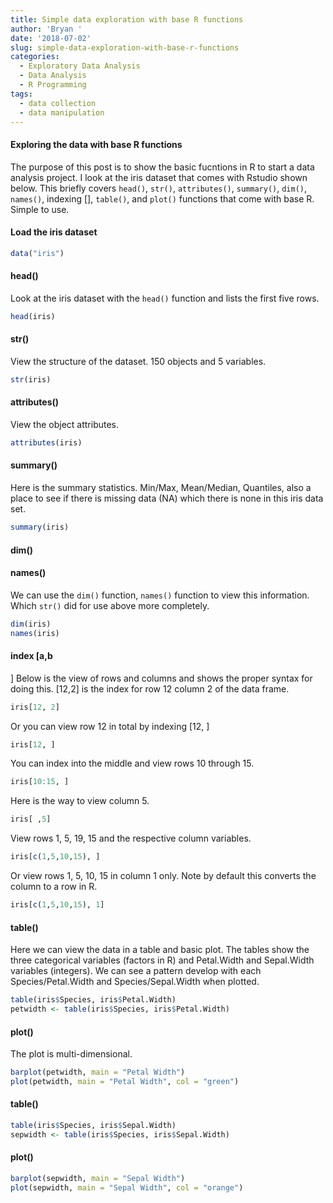 ```yaml
---
title: Simple data exploration with base R functions
author: 'Bryan '
date: '2018-07-02'
slug: simple-data-exploration-with-base-r-functions
categories:
  - Exploratory Data Analysis
  - Data Analysis
  - R Programming
tags:
  - data collection
  - data manipulation
---
```


#### Exploring the data with base R functions

The purpose of this post is to show the basic fucntions in R to start a data analysis project. I look at the iris dataset that comes with Rstudio shown below.
This briefly covers `head()`, `str()`, `attributes()`, `summary()`, `dim()`, `names()`, indexing [], `table()`, and `plot()` functions that come with base R. Simple to use. 

#### Load the iris dataset

```r
data("iris") 
```

#### head()

Look at the iris dataset with the `head()` function and lists the first five rows. 

```r
head(iris)  
```

#### str()

View the structure of the dataset. 150 objects and 5 variables.

```r
str(iris) 
```

#### attributes()

View the object attributes.

```r
attributes(iris)
```

#### summary()

Here is the summary statistics. Min/Max, Mean/Median, Quantiles, also a place to see if there is missing data (NA) which there is none in this iris data set. 

```r
summary(iris) 
```

#### dim()

#### names()

We can use the `dim()` function, `names()` function to view this information. Which `str()` did for use above more completely.  

```r
dim(iris) 
names(iris)
```

#### index [a,b
]
Below is the view of rows and columns and shows the proper syntax for doing this. [12,2] is the index for row 12 column 2 of the data frame. 

```r
iris[12, 2]
```

Or you can view row 12 in total by indexing [12, ]

```r
iris[12, ] 
```

You can index into the middle and view rows 10 through 15. 

```r
iris[10:15, ] 
```

Here is the way to view column 5. 

```r
iris[ ,5]
```

View rows 1, 5, 19, 15 and the respective column variables.

```r
iris[c(1,5,10,15), ] 
```

Or view rows 1, 5, 10, 15 in column 1 only. Note by default this converts the column to a row in R.

```r
iris[c(1,5,10,15), 1]
```

#### table()

Here we can view the data in a table and basic plot. The tables show the three categorical variables (factors in R) and Petal.Width and Sepal.Width variables (integers). We can see a pattern develop with each Species/Petal.Width and Species/Sepal.Width when plotted.   

```r
table(iris$Species, iris$Petal.Width)
petwidth <- table(iris$Species, iris$Petal.Width)
```

#### plot()

The plot is multi-dimensional.
```r
barplot(petwidth, main = "Petal Width")
plot(petwidth, main = "Petal Width", col = "green")
```

#### table()

```r
table(iris$Species, iris$Sepal.Width)
sepwidth <- table(iris$Species, iris$Sepal.Width)

```

#### plot()

```r
barplot(sepwidth, main = "Sepal Width")
plot(sepwidth, main = "Sepal Width", col = "orange")
```
